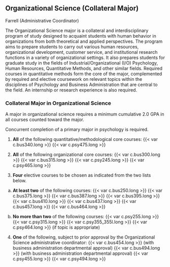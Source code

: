 ## Organizational Science (Collateral Major) {#sec-organizational-science} 

Farrell (Administrative Coordinator)

The Organizational Science major is a collateral and interdisciplinary program of study designed to acquaint students with human behavior in organizations from both theoretical and applied perspectives. The program aims to prepare students to carry out various human resources, organizational development, customer service, and institutional research functions in a variety of organizational settings. It also prepares students for graduate study in the fields of Industrial/Organizational (I/O) Psychology, Human Resources, Quantitative Methods, and other similar fields. Required courses in quantitative methods form the core of the major, complemented by required and elective coursework on relevant topics within the disciplines of Psychology and Business Administration that are central to the field. An internship or research experience is also required. 

### Collateral Major in Organizational Science

A major in organizational science requires a minimum cumulative 2.0 GPA in all courses counted toward the major.
 
Concurrent completion of a primary major in psychology is required. 
 
1. **All** of the following quantitative/methodological core courses:
	{{< var c.bus340.long >}}
	{{< var c.psy475.long >}}	
2. **All** of the following organizational core courses: 
	{{< var c.bus300.long >}}
	{{< var c.bus315.long >}}
	{{< var c.psy245.long >}}
	{{< var c.psy465.long >}}

3. **Four** elective courses to be chosen as indicated from the two lists below. 
 
a. **At least two** of the following courses:
	{{< var c.bus250.long >}}
	{{< var c.bus375.long >}}
	{{< var c.bus387.long >}}
	{{< var c.bus395.long >}}
	{{< var c.bus410.long >}} 
	{{< var c.bus437.long >}}
	{{< var c.bus457.long >}}
	{{< var c.bus464.long >}}

b. **No more than two** of the following courses:
	{{< var c.psy255.long >}}
	{{< var c.psy315.long >}}
	{{< var c.psy355_355l.long >}}
	{{< var c.psy464.long >}} (if topic is appropriate)
	
4. **One** of the following, subject to prior approval by the Organizational Science administrative coordinator:
	{{< var c.bus454.long >}} (with business administration departmental approval)
	{{< var c.bus494.long >}} (with business administration departmental approval)
	{{< var c.psy455.long >}} 
	{{< var c.psy494.long >}}